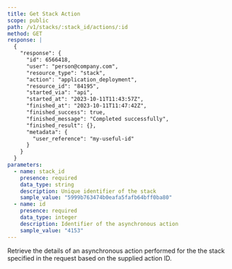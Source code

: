 ```yaml
---
title: Get Stack Action
scope: public
path: /v1/stacks/:stack_id/actions/:id
method: GET
response: |
  {
    "response": {
      "id": 6566418,
      "user": "person@company.com",
      "resource_type": "stack",
      "action": "application_deployment",
      "resource_id": "84195",
      "started_via": "api",
      "started_at": "2023-10-11T11:43:57Z",
      "finished_at": "2023-10-11T11:47:42Z",
      "finished_success": true,
      "finished_message": "Completed successfully",
      "finished_result": {},
      "metadata": {
        "user_reference": "my-useful-id"
      }
    }
  }
parameters:
  - name: stack_id
    presence: required
    data_type: string
    description: Unique identifier of the stack
    sample_value: "5999b763474b0eafa5fafb64bff0ba80"
  - name: id
    presence: required
    data_type: integer
    description: Identifier of the asynchronous action
    sample_value: "4153"
---
```


Retrieve the details of an asynchronous action performed for the the stack specified in the request based on the supplied action ID.